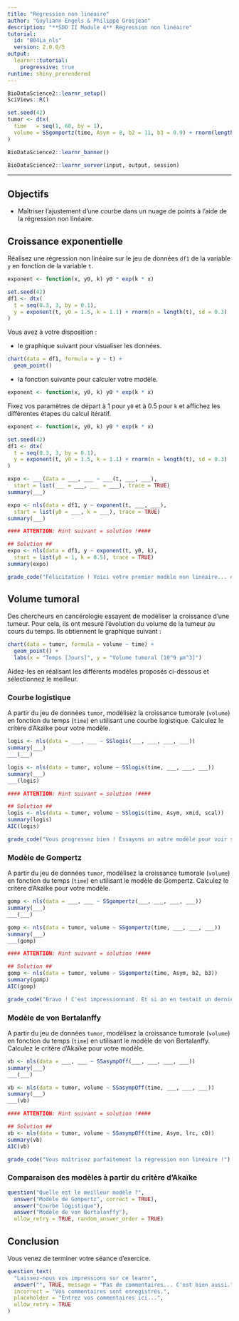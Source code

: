 ```yaml
---
title: "Régression non linéaire"
author: "Guyliann Engels & Philippe Grosjean"
description: "**SDD II Module 4** Régression non linéaire"
tutorial:
  id: "B04La_nls"
  version: 2.0.0/5
output: 
  learnr::tutorial:
    progressive: true
runtime: shiny_prerendered
---
```


```r
BioDataScience2::learnr_setup()
SciViews::R()

set.seed(42)
tumor <- dtx(
  time   = seq(1, 60, by = 1),
  volume = SSgompertz(time, Asym = 8, b2 = 11, b3 = 0.9) + rnorm(length(time), 0, 0.05)
)
```

```r
BioDataScience2::learnr_banner()
```

```r
BioDataScience2::learnr_server(input, output, session)
```

------------------------------------------------------------------------

## Objectifs

-   Maîtriser l'ajustement d'une courbe dans un nuage de points à l'aide de la régression non linéaire.

## Croissance exponentielle

Réalisez une régression non linéaire sur le jeu de données `df1` de la variable `y` en fonction de la variable `t`.

```r
exponent <- function(x, y0, k) y0 * exp(k * x)

set.seed(42)
df1 <- dtx(
  t = seq(0.3, 3, by = 0.1),
  y = exponent(t, y0 = 1.5, k = 1.1) + rnorm(n = length(t), sd = 0.3)
)
```

Vous avez à votre disposition :

-   le graphique suivant pour visualiser les données.

```r
chart(data = df1, formula = y ~ t) +
  geom_point() 
```

-   la fonction suivante pour calculer votre modèle.

```r
exponent <- function(x, y0, k) y0 * exp(k * x)
```

Fixez vos paramètres de départ à 1 pour `y0` et à 0.5 pour `k` et affichez les différentes étapes du calcul itératif.

```r
exponent <- function(x, y0, k) y0 * exp(k * x)

set.seed(42)
df1 <- dtx(
  t = seq(0.3, 3, by = 0.1),
  y = exponent(t, y0 = 1.5, k = 1.1) + rnorm(n = length(t), sd = 0.3)
)
```

```r
expo <- ___(data = ___, ___ ~ ___(t, ___, ___),
  start = list(___ = ___, ___ = ___), trace = TRUE)
summary(___)
```

```r
expo <- nls(data = df1, y ~ exponent(t, ___, ___),
  start = list(y0 = ___, k = ___), trace = TRUE)
summary(___)

#### ATTENTION: Hint suivant = solution !####
```

```r
## Solution ##
expo <- nls(data = df1, y ~ exponent(t, y0, k),
  start = list(y0 = 1, k = 0.5), trace = TRUE)
summary(expo)
```

```r
grade_code("Félicitation ! Voici votre premier modèle non linéaire... et certainement pas le dernier.")
```

## Volume tumoral

Des chercheurs en cancérologie essayent de modéliser la croissance d'une tumeur. Pour cela, ils ont mesuré l'évolution du volume de la tumeur au cours du temps. Ils obtiennent le graphique suivant :

```r
chart(data = tumor, formula = volume ~ time) +
  geom_point() + 
  labs(x = "Temps [Jours]", y = "Volume tumoral [10^9 µm^3]")
```

Aidez-les en réalisant les différents modèles proposés ci-dessous et sélectionnez le meilleur.

### Courbe logistique

A partir du jeu de données `tumor`, modélisez la croissance tumorale (`volume`) en fonction du temps (`time`) en utilisant une courbe logistique. Calculez le critère d'Akaïke pour votre modèle.

```r
logis <- nls(data = ___, ___ ~ SSlogis(___, ___, ___, ___))
summary(___)
___(___)
```

```r
logis <- nls(data = tumor, volume ~ SSlogis(time, ___, ___, ___))
summary(___)
___(logis)

#### ATTENTION: Hint suivant = solution !####
```

```r
## Solution ##
logis <- nls(data = tumor, volume ~ SSlogis(time, Asym, xmid, scal))
summary(logis)
AIC(logis)
```

```r
grade_code("Vous progressez bien ! Essayons un autre modèle pour voir si l'on peut trouver mieux.")
```

### Modèle de Gompertz

A partir du jeu de données `tumor`, modélisez la croissance tumorale (`volume`) en fonction du temps (`time`) en utilisant le modèle de Gompertz. Calculez le critère d'Akaïke pour votre modèle.

```r
gomp <- nls(data = ___, ___ ~ SSgompertz(___, ___, ___, ___))
summary(___)
___(___)
```

```r
gomp <- nls(data = tumor, volume ~ SSgompertz(time, ___, ___, ___))
summary(___)
___(gomp)

#### ATTENTION: Hint suivant = solution !####
```

```r
## Solution ##
gomp <- nls(data = tumor, volume ~ SSgompertz(time, Asym, b2, b3))
summary(gomp)
AIC(gomp)
```

```r
grade_code("Bravo ! C'est impressionnant. Et si on en testait un dernier...")
```

### Modèle de von Bertalanffy

A partir du jeu de données `tumor`, modélisez la croissance tumorale (`volume`) en fonction du temps (`time`) en utilisant le modèle de von Bertalanffy. Calculez le critère d'Akaïke pour votre modèle.

```r
vb <- nls(data = ___, ___ ~ SSasympOff(___, ___, ___, ___))
summary(___)
___(___)
```

```r
vb <- nls(data = tumor, volume ~ SSasympOff(time, ___, ___, ___))
summary(___)
___(vb)

#### ATTENTION: Hint suivant = solution !####
```

```r
## Solution ##
vb <- nls(data = tumor, volume ~ SSasympOff(time, Asym, lrc, c0))
summary(vb)
AIC(vb)
```

```r
grade_code("Vous maîtrisez parfaitement la régression non linéaire !")
```

### Comparaison des modèles à partir du critère d'Akaïke

```r
question("Quelle est le meilleur modèle ?",
  answer("Modèle de Gompertz", correct = TRUE),
  answer("Courbe logistique"),
  answer("Modèle de von Bertalanffy"), 
  allow_retry = TRUE, random_answer_order = TRUE)
```

## Conclusion

Vous venez de terminer votre séance d'exercice.

```r
question_text(
  "Laissez-nous vos impressions sur ce learnr",
  answer("", TRUE, message = "Pas de commentaires... C'est bien aussi."),
  incorrect = "Vos commentaires sont enregistrés.",
  placeholder = "Entrez vos commentaires ici...",
  allow_retry = TRUE
)
```
